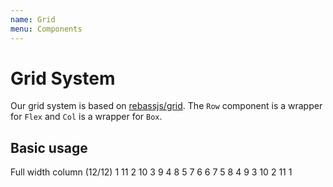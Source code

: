 ```yaml
---
name: Grid
menu: Components
---
```



# Grid System

Our grid system is based on [rebassjs/grid](https://github.com/rebassjs/grid). The `Row` component is a wrapper for `Flex` and `Col` is a wrapper for `Box`.

## Basic usage

<Fragment>
  <Col>Full width column (12/12)</Col>
  <Row>
    <Col width={1/12}>1</Col>
    <Col width={11/12}>11</Col>
  </Row>
  <Row>
    <Col width={2/12}>2</Col>
    <Col width={10/12}>10</Col>
  </Row>
  <Row>
    <Col width={3/12}>3</Col>
    <Col width={9/12}>9</Col>
  </Row>
  <Row>
    <Col width={4/12}>4</Col>
    <Col width={8/12}>8</Col>
  </Row>
  <Row>
    <Col width={5/12}>5</Col>
    <Col width={7/12}>7</Col>
  </Row>
  <Row>
    <Col width={6/12}>6</Col>
    <Col width={6/12}>6</Col>
  </Row>
  <Row>
    <Col width={7/12}>7</Col>
    <Col width={5/12}>5</Col>
  </Row>
  <Row>
    <Col width={8/12}>8</Col>
    <Col width={4/12}>4</Col>
  </Row>
  <Row>
    <Col width={9/12}>9</Col>
    <Col width={3/12}>3</Col>
  </Row>
  <Row>
    <Col width={10/12}>10</Col>
    <Col width={2/12}>2</Col>
  </Row>
  <Row>
    <Col width={11/12}>11</Col>
    <Col width={1/12}>1</Col>
  </Row>
</Fragment>
